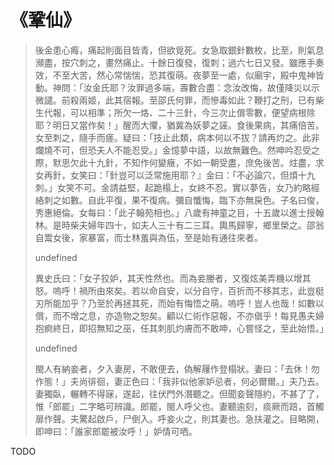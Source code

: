 # 《鞏仙》

> 後金患心痗，痛起則面目皆青，但欲覓死。女急取銀針數枚，比至，則氣息瀕盡，按穴刺之，畫然痛止。十餘日復發，復刺；過六七日又發。雖應手奏效，不至大苦，然心常惴惴，恐其復萌。夜夢至一處，似廟宇，殿中鬼神皆動。神問：「汝金氏耶？汝罪過多端，壽數合盡：念汝改悔，故僅降災以示微譴。前殺兩姬，此其宿報。至邵氏何罪，而慘毒如此？鞭打之刑，已有柴生代報，可以相準；所欠一烙、二十三針，今三次止償零數，便望病根除耶？明日又當作矣！」醒而大懼，猶冀為妖夢之誣。食後果病，其痛倍苦。女至刺之，隨手而瘥。疑曰：「技止此類，病本何以不拔？請再灼之。此非爛燒不可，但恐夫人不能忍受。」金憶夢中語，以故無難色。然呻吟忍受之際，默思欠此十九針，不知作何變癥，不如一朝受盡，庶免後苦。炷盡，求女再針，女笑曰：「針豈可以泛常施用耶？』金曰：「不必論穴，但煩十九刺。」女笑不可。金請益堅，起跪榻上，女終不忍。實以夢告，女乃約略經絡刺之如數。自此平復，果不復病。彌自懺悔，臨下亦無戾色。子名曰俊，秀惠絕倫。女每曰：「此子翰苑相也。」八歲有神童之目，十五歲以進士授翰林。是時柴夫婦年四十，如夫人三十有二三耳。輿馬歸寧，鄉里榮之。邵翁自鬻女後，家暴富，而士林羞與為伍，至是始有通往來者。
>
> undefined
>
> 異史氏曰：「女子狡妒，其天性然也。而為妾媵者，又復炫美弄機以增其怒。嗚呼！禍所由來矣。若以命自安，以分自守，百折而不移其志，此豈梃刃所能加乎？乃至於再拯其死，而始有悔悟之萌。嗚呼！豈人也哉！如數以償，而不增之息，亦造物之恕矣。顧以仁術作惡報，不亦傎乎！每見愚夫婦抱痾終日，即招無知之巫，任其刺肌灼膚而不敢呻，心嘗怪之，至此始悟。」
>
> undefined
>
> 閩人有納妾者，夕入妻房，不敢便去，偽解屨作登榻狀。妻曰：「去休！勿作態！」夫尚徘徊，妻正色曰：「我非似他家妒忌者，何必爾爾。」夫乃去。妻獨臥，輾轉不得寐，遂起，往伏門外潛聽之。但聞妾聲隱約，不甚了了，惟「郎罷」二字略可辨識。郎罷，閩人呼父也。妻聽逾刻，痰厥而踣，首觸扉作聲。夫驚起啟戶，尸倒入。呼妾火之，則其妻也。急扶灌之。目略開，即呻曰：「誰家郎罷被汝呼！」妒情可哂。

TODO
